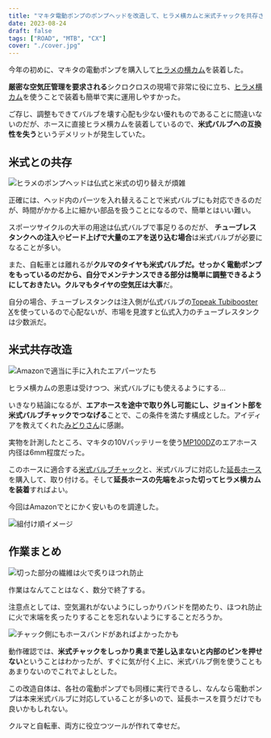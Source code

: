 ```yaml
---
title: "マキタ電動ポンプのポンプヘッドを改造して、ヒラメ横カムと米式チャックを共存させる"
date: 2023-08-24
draft: false
tags: ["ROAD", "MTB", "CX"]
cover: "./cover.jpg"
---
```


今年の初めに、マキタの電動ポンプを購入して[ヒラメの横カム](https://amzn.to/3KSJ9fE)を装着した。

<LinkCard url="https://blog.gensobunya.net/post/2023/01/makita_pump/" />

**厳密な空気圧管理を要求される**シクロクロスの現場で非常に役に立ち、[ヒラメ横カム](https://amzn.to/3KSJ9fE)を使うことで装着も簡単で実に運用しやすかった。

<Amzn asin="B09Y5NC795" />

ご存じ、調整もできてバルブを壊す心配も少ない優れものであることに間違いないのだが、ホースに直接ヒラメ横カムを装着しているので、**米式バルブへの互換性を失う**というデメリットが発生していた。

## 米式との共存

![ヒラメのポンプヘッドは仏式と米式の切り替えが煩雑](./change_head.jpg)

正確には、ヘッド内のパーツを入れ替えることで米式バルブにも対応できるのだが、時間がかかる上に細かい部品を扱うことになるので、簡単とはいい難い。

スポーツサイクルの大半の用途は仏式バルブで事足りるのだが、 **チューブレスタンクへの注入**や**ビード上げで大量のエアを送り込む場合**は米式バルブが必要になることが多い。

また、自転車とは離れるが**クルマのタイヤも米式バルブだ。**せっかく電動ポンプをもっているのだから、自分でメンテナンスできる部分は簡単に調整できるようにしておきたい**。クルマもタイヤの空気圧は大事**だ。

自分の場合、チューブレスタンクは注入側が仏式バルブの[Topeak Tubibooster X](https://amzn.to/3sgsX1o)を使っているので心配ないが、市場を見渡すと仏式入力のチューブレスタンクは少数派だ。

## 米式共存改造

![Amazonで適当に手に入れたエアパーツたち](./parts.jpg)

ヒラメ横カムの恩恵は受けつつ、米式バルブにも使えるようにする…

いきなり結論になるが、**エアホースを途中で取り外し可能にし、ジョイント部を米式バルブチャックでつなげる**ことで、この条件を満たす構成とした。アイディアを教えてくれた[みどりさん](https://twitter.com/M1DoRe)に感謝。

実物を計測したところ、マキタの10Vバッテリーを使う[MP100DZ](https://amzn.to/3XasoR1)のエアホース内径は6mm程度だった。

このホースに適合する[米式バルブチャック](https://amzn.to/3OJe9A5)と、米式バルブに対応した[延長ホース](https://amzn.to/3qQiRnw)を購入して、取り付ける。そして**延長ホースの先端をぶった切ってヒラメ横カムを装着**すればよい。

今回はAmazonでとにかく安いものを調達した。

<LinkCard url="https://www.amazon.co.jp/gp/product/B09W5PNB6C/" isAmazonLink />

<LinkCard url="https://www.amazon.co.jp/gp/product/B07YX5HX79/" isAmazonLink />

![組付け順イメージ](./replace-image.jpg)

## 作業まとめ

![切った部分の繊維は火で炙りほつれ防止](./burned.jpg)

作業はなんてことはなく、数分で終了する。

注意点としては、空気漏れがないようにしっかりバンドを閉めたり、ほつれ防止に火で末端を炙ったりすることを忘れないようにすることだろうか。

![チャック側にもホースバンドがあればよかったかも](./cover.jpg)

動作確認では、**米式チャックをしっかり奥まで差し込まないと内部のピンを押せない**ということはわかったが、すぐに気が付く上に、米式バルブ側を使うこともあまりないのでこれでよしとした。

この改造自体は、各社の電動ポンプでも同様に実行できるし、なんなら電動ポンプは本来米式バルブに対応していることが多いので、延長ホースを買うだけでも良いかもしれない。

クルマと自転車、両方に役立つツールが作れて幸せだ。

<Amzn asin="B07LBVRSY1" />
